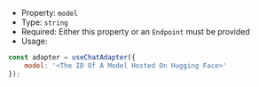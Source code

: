 * Property: `model`
* Type: `string`
* Required: Either this property or an `Endpoint` must be provided
* Usage:

```js
const adapter = useChatAdapter({
    model: '<The ID Of A Model Hosted On Hugging Face>'
});
```
